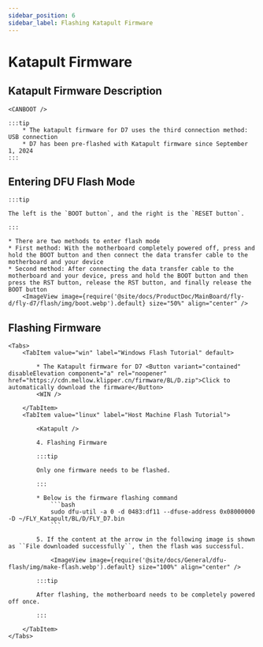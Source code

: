 ```yaml
---
sidebar_position: 6
sidebar_label: Flashing Katapult Firmware
---
```



# Katapult Firmware

## Katapult Firmware Description

    <CANBOOT />

    :::tip
        * The katapult firmware for D7 uses the third connection method: USB connection
        * D7 has been pre-flashed with Katapult firmware since September 1, 2024
    :::

## Entering DFU Flash Mode

    :::tip

    The left is the `BOOT button`, and the right is the `RESET button`.

    :::

    * There are two methods to enter flash mode
    * First method: With the motherboard completely powered off, press and hold the BOOT button and then connect the data transfer cable to the motherboard and your device
    * Second method: After connecting the data transfer cable to the motherboard and your device, press and hold the BOOT button and then press the RST button, release the RST button, and finally release the BOOT button
        <ImageView image={require('@site/docs/ProductDoc/MainBoard/fly-d/fly-d7/flash/img/boot.webp').default} size="50%" align="center" />

## Flashing Firmware
    <Tabs>
        <TabItem value="win" label="Windows Flash Tutorial" default>

            * The Katapult firmware for D7 <Button variant="contained" disableElevation component="a" rel="noopener" href="https://cdn.mellow.klipper.cn/firmware/BL/D.zip">Click to automatically download the firmware</Button>
            <WIN />

        </TabItem>
        <TabItem value="linux" label="Host Machine Flash Tutorial">

            <Katapult />

            4. Flashing Firmware

            :::tip

            Only one firmware needs to be flashed.

            :::

            * Below is the firmware flashing command
                ```bash
                sudo dfu-util -a 0 -d 0483:df11 --dfuse-address 0x08000000 -D ~/FLY_Katapult/BL/D/FLY_D7.bin
                ```

            5. If the content at the arrow in the following image is shown as ``File downloaded successfully``, then the flash was successful.

                <ImageView image={require('@site/docs/General/dfu-flash/img/make-flash.webp').default} size="100%" align="center" />

            :::tip

            After flashing, the motherboard needs to be completely powered off once.

            :::

        </TabItem>
    </Tabs>
